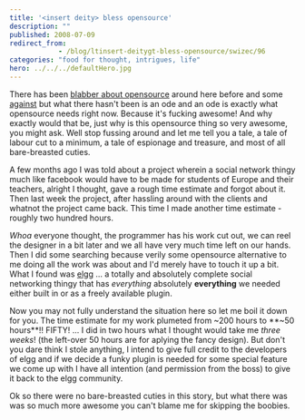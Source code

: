 ```yaml
---
title: '<insert deity> bless opensource'
description: ""
published: 2008-07-09
redirect_from: 
            - /blog/ltinsert-deitygt-bless-opensource/swizec/96
categories: "food for thought, intrigues, life"
hero: ../../../defaultHero.jpg
---
```


There has been [blabber about opensource](http://swizec.com/index.php/mode=news/id=297) around here before and some [against](http://swizec.com/index.php/mode=news/id=226) but what there hasn't been is an ode and an ode is exactly what opensource needs right now. Because it's fucking awesome! And why exactly would that be, just why is this opensource thing so very awesome, you might ask. Well stop fussing around and let me tell you a tale, a tale of labour cut to a minimum, a tale of espionage and treasure, and most of all bare-breasted cuties.

A few months ago I was told about a project wherein a social network thingy much like facebook would have to be made for students of Europe and their teachers, alright I thought, gave a rough time estimate and forgot about it. Then last week the project, after hassling around with the clients and whatnot the project came back. This time I made another time estimate - roughly two hundred hours.

_Whoa_ everyone thought, the programmer has his work cut out, we can reel the designer in a bit later and we all have very much time left on our hands. Then I did some searching because verily some opensource alternative to me doing all the work was about and I'd merely have to touch it up a bit. What I found was [elgg](http://elgg.org/) ... a totally and absolutely complete social networking thingy that has _everything_ absolutely **everything** we needed either built in or as a freely available plugin.

Now you may not fully understand the situation here so let me boil it down for you. The time estimate for my work plumeted from ~200 hours to **~50 hours**!! FIFTY! ... I did in two hours what I thought would take me _three weeks_! (the left-over 50 hours are for aplying the fancy design). But don't you dare think I stole anything, I intend to give full credit to the developers of elgg and if we decide a funky plugin is needed for some special feature we come up with I have all intention (and permission from the boss) to give it back to the elgg community.

Ok so there were no bare-breasted cuties in this story, but what there was was so much more awesome you can't blame me for skipping the boobies.
